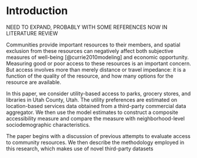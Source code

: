 # Introduction {#intro}
NEED TO EXPAND, PROBABLY WITH SOME REFERENCES NOW IN LITERATURE REVIEW

Communities provide important resources to their members, and spatial exclusion
from these resources can negatively affect both subjective measures of well-being 
[@currie2010modeling] and economic opportunity.
Measuring good or poor access to these resources is an important concern. But
access involves more than merely distance or travel impedance: it is a function
of the quality of the resource, and how many options for the resource are
available.

In this paper, we consider utility-based access to parks, grocery stores, and
libraries in Utah County, Utah. The utility preferences are estimated on
location-based services data obtained from a third-party commercial data
aggregator. We then use the model estimates to construct a composite
accessibility measure and compare the measure with neighborhood-level
sociodemographic characteristics. 

The paper begins with a discussion of previous attempts to evaluate 
access to community resources. We then describe the methodology employed in 
this research, which makes use of novel third-party datasets 